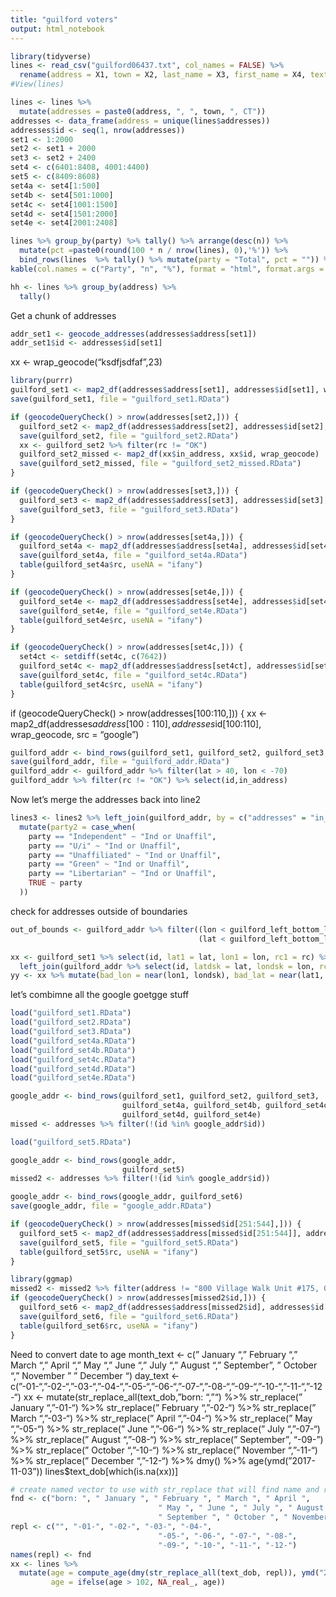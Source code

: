 ```yaml
---
title: "guilford voters"
output: html_notebook
---
```




```r
library(tidyverse)
lines <- read_csv("guilford06437.txt", col_names = FALSE) %>%
  rename(address = X1, town = X2, last_name = X3, first_name = X4, text_dob = X5, party = X6)
#View(lines)
```


```r
lines <- lines %>%
  mutate(addresses = paste0(address, ", ", town, ", CT"))
addresses <- data_frame(address = unique(lines$addresses))
addresses$id <- seq(1, nrow(addresses))
set1 <- 1:2000
set2 <- set1 + 2000
set3 <- set2 + 2400
set4 <- c(6401:8408, 4001:4400)
set5 <- c(8409:8608)
set4a <- set4[1:500]
set4b <- set4[501:1000]
set4c <- set4[1001:1500]
set4d <- set4[1501:2000]
set4e <- set4[2001:2408]

```



```r
lines %>% group_by(party) %>% tally() %>% arrange(desc(n)) %>% 
  mutate(pct =paste0(round(100 * n / nrow(lines), 0),'%')) %>%
  bind_rows(lines  %>% tally() %>% mutate(party = "Total", pct = "")) %>%
kable(col.names = c("Party", "n", "%"), format = "html", format.args = list(big.mark = ","))

```

```r
hh <- lines %>% group_by(address) %>% 
  tally()
```




Get a chunk of addresses
```r
addr_set1 <- geocode_addresses(addresses$address[set1])
addr_set1$id <- addresses$id[set1]
```
xx <- wrap_geocode("ksdfjsdfaf",23)
```r
library(purrr)
guilford_set1 <- map2_df(addresses$address[set1], addresses$id[set1], wrap_geocode, src = "google")
save(guilford_set1, file = "guilford_set1.RData")
```

```r
if (geocodeQueryCheck() > nrow(addresses[set2,])) {
  guilford_set2 <- map2_df(addresses$address[set2], addresses$id[set2], wrap_geocode, src = "google")
  save(guilford_set2, file = "guilford_set2.RData")
  xx <- guilford_set2 %>% filter(rc != "OK")
  guilford_set2_missed <- map2_df(xx$in_address, xx$id, wrap_geocode)
  save(guilford_set2_missed, file = "guilford_set2_missed.RData")
}
```

```r
if (geocodeQueryCheck() > nrow(addresses[set3,])) {
  guilford_set3 <- map2_df(addresses$address[set3], addresses$id[set3], wrap_geocode, src = "google")
  save(guilford_set3, file = "guilford_set3.RData")
}
```

```r
if (geocodeQueryCheck() > nrow(addresses[set4a,])) {
  guilford_set4a <- map2_df(addresses$address[set4a], addresses$id[set4a], wrap_geocode)
  save(guilford_set4a, file = "guilford_set4a.RData")
  table(guilford_set4a$rc, useNA = "ifany")
}
```

```r
if (geocodeQueryCheck() > nrow(addresses[set4e,])) {
  guilford_set4e <- map2_df(addresses$address[set4e], addresses$id[set4e], wrap_geocode)
  save(guilford_set4e, file = "guilford_set4e.RData")
  table(guilford_set4e$rc, useNA = "ifany")
}
```

```r
if (geocodeQueryCheck() > nrow(addresses[set4c,])) {
  set4ct <- setdiff(set4c, c(7642))
  guilford_set4c <- map2_df(addresses$address[set4ct], addresses$id[set4ct], wrap_geocode)
  save(guilford_set4c, file = "guilford_set4c.RData")
  table(guilford_set4c$rc, useNA = "ifany")
}
```



if (geocodeQueryCheck() > nrow(addresses[100:110,])) {
  xx <- map2_df(addresses$address[100:110], addresses$id[100:110], wrap_geocode, src = "google")

```r
guilford_addr <- bind_rows(guilford_set1, guilford_set2, guilford_set3, guilford_set4)
save(guilford_addr, file = "guilford_addr.RData")
guilford_addr <- guilford_addr %>% filter(lat > 40, lon < -70)
guilford_addr %>% filter(rc != "OK") %>% select(id,in_address)
```

Now let's merge the addresses back into line2

```r
lines3 <- lines2 %>% left_join(guilford_addr, by = c("addresses" = "in_address")) %>%
  mutate(party2 = case_when(
    party == "Independent" ~ "Ind or Unaffil",
    party == "U/i" ~ "Ind or Unaffil",
    party == "Unaffiliated" ~ "Ind or Unaffil",
    party == "Green" ~ "Ind or Unaffil",
    party == "Libertarian" ~ "Ind or Unaffil",
    TRUE ~ party
  ))
```

check for addresses outside of boundaries

```r
out_of_bounds <- guilford_addr %>% filter((lon < guilford_left_bottom_lon) | (lon > guilford_right_top_lon),
                                          (lat < guilford_left_bottom_lat) | (lat > guilford_right_top_lat))
```



```r
xx <- guilford_set1 %>% select(id, lat1 = lat, lon1 = lon, rc1 = rc) %>%
  left_join(guilford_addr %>% select(id, latdsk = lat, londsk = lon, rcdsk = rc, in_address))
yy <- xx %>% mutate(bad_lon = near(lon1, londsk), bad_lat = near(lat1, latdsk))
```

let's combimne all the google goetgge stuff

```r
load("guilford_set1.RData")
load("guilford_set2.RData")
load("guilford_set3.RData")
load("guilford_set4a.RData")
load("guilford_set4b.RData")
load("guilford_set4c.RData")
load("guilford_set4d.RData")
load("guilford_set4e.RData")

google_addr <- bind_rows(guilford_set1, guilford_set2, guilford_set3,
                         guilford_set4a, guilford_set4b, guilford_set4c, 
                         guilford_set4d, guilford_set4e)
missed <- addresses %>% filter(!(id %in% google_addr$id))

load("guilford_set5.RData")

google_addr <- bind_rows(google_addr, 
                         guilford_set5)
missed2 <- addresses %>% filter(!(id %in% google_addr$id))

google_addr <- bind_rows(google_addr, guilford_set6)
save(google_addr, file = "google_addr.RData")
```

```r
if (geocodeQueryCheck() > nrow(addresses[missed$id[251:544],])) {
  guilford_set5 <- map2_df(addresses$address[missed$id[251:544]], addresses$id[missed$id[251:544]], wrap_geocode)
  save(guilford_set5, file = "guilford_set5.RData")
  table(guilford_set5$rc, useNA = "ifany")
}
```

```r
library(ggmap)
missed2 <- missed2 %>% filter(address != "800 Village Walk Unit #175, Guilford, CT")
if (geocodeQueryCheck() > nrow(addresses[missed2$id,])) {
  guilford_set6 <- map2_df(addresses$address[missed2$id], addresses$id[missed2$id], wrap_geocode)
  save(guilford_set6, file = "guilford_set6.RData")
  table(guilford_set6$rc, useNA = "ifany")
}
```


Need to convert date to age
month_text <- c(" January ", " February ", " March ", " April ", 
  " May ", " June ", " July ", " August ", 
  " September", " October ", " November " " December ")
day_text <- c("-01-", "-02-", "-03-", "-04-", "-05-", "-06-", 
  "-07-", "-08-", "-09-", "-10-", "-11-", "-12-")
xx <- mutate(str_replace_all(text_dob, "born: ", "") %>%
  str_replace(" January ",  "-01-") %>%
  str_replace(" February ", "-02-") %>%
  str_replace(" March ",    "-03-") %>%
  str_replace(" April ",    "-04-") %>%
  str_replace(" May ",      "-05-") %>%
  str_replace(" June ",     "-06-") %>%
  str_replace(" July ",     "-07-") %>%
  str_replace(" August ",   "-08-") %>%
  str_replace(" September", "-09-") %>%
  str_replace(" October ",  "-10-") %>%
  str_replace(" November ", "-11-") %>%
  str_replace(" December ", "-12-") %>%
  dmy() %>%
  age(ymd("2017-11-03"))
lines$text_dob[which(is.na(xx))]

```r
# create named vector to use with str_replace that will find name and replace with value.
fnd <- c("born: ", " January ", " February ", " March ", " April ", 
                                 " May ", " June ", " July ", " August ", 
                                 " September ", " October ", " November ", " December ")
repl <- c("", "-01-", "-02-", "-03-", "-04-", 
                                 "-05-", "-06-", "-07-", "-08-", 
                                 "-09-", "-10-", "-11-", "-12-")
names(repl) <- fnd
xx <- lines %>% 
  mutate(age = compute_age(dmy(str_replace_all(text_dob, repl)), ymd("2017-11-03")),
         age = ifelse(age > 102, NA_real_, age))  
                               
```

